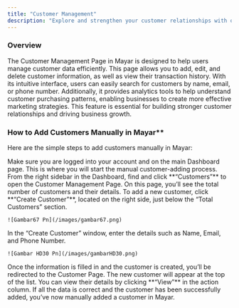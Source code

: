 ```yaml
---
title: "Customer Management"
description: "Explore and strengthen your customer relationships with our **Customer Management Page** today!"
---
```


### Overview

The Customer Management Page in Mayar is designed to help users manage customer data efficiently. This page allows you to add, edit, and delete customer information, as well as view their transaction history. With its intuitive interface, users can easily search for customers by name, email, or phone number. Additionally, it provides analytics tools to help understand customer purchasing patterns, enabling businesses to create more effective marketing strategies. This feature is essential for building stronger customer relationships and driving business growth.

### How to Add Customers Manually in Mayar\*\*

Here are the simple steps to add customers manually in Mayar:

<Steps>
  <Step title="Log in to the Mayar Dashboard">
    Make sure you are logged into your account and on the main Dashboard page. This is where you will start the manual customer-adding process.
  </Step>
  <Step title="Go to the “Customers” Page">
    From the right sidebar in the Dashboard, find and click **“Customers”** to open the Customer Management Page.
  </Step>
  <Step title="Click “Create Customer">
    On this page, you’ll see the total number of customers and their details. To add a new customer, click **“Create Customer”**, located on the right side, just below the “Total Customers” section.

    ![Gambar67 Pn](/images/gambar67.png)
  </Step>
  <Step title="Fill in Customer Details">
    In the “Create Customer” window, enter the details such as Name, Email, and Phone Number.

    ![Gambar HD30 Pn](/images/gambarHD30.png)
  </Step>
  <Step title="Access Customer Details Page">
    Once the information is filled in and the customer is created, you’ll be redirected to the Customer Page. The new customer will appear at the top of the list. You can view their details by clicking **“View”** in the action column.
  </Step>
  <Step title="Finish">
    If all the data is correct and the customer has been successfully added, you’ve now manually added a customer in Mayar.
  </Step>
</Steps>